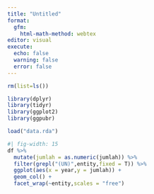 ```yaml
---
title: "Untitled"
format: 
  gfm:
    html-math-method: webtex
editor: visual
execute:
  echo: false
  warning: false
  error: false
---
```


```r
rm(list=ls())

library(dplyr)
library(tidyr)
library(ggplot2)
library(ggpubr)

load("data.rda")
```


```r
#| fig-width: 15
df %>% 
  mutate(jumlah = as.numeric(jumlah)) %>% 
  filter(grepl("(UN)",entity,fixed = T)) %>% 
  ggplot(aes(x = year,y = jumlah)) +
  geom_col() +
  facet_wrap(~entity,scales = "free")

```



